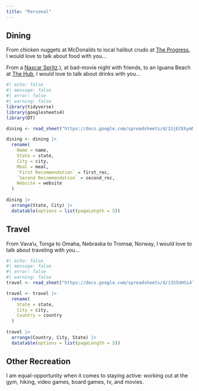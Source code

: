 ```yaml
---
title: "Personal"
---
```


## Dining

From chicken nuggets at McDonalds to local halibut crudo at [The Progress](https://theprogress-sf.com/), I would love to talk about food with you...

From a [Nascar Spritz](https://punchdrink.com/articles/beer-spritz-spaghett-nascar-camparty/#:~:text=The%20NASCAR%20Spritz%20marries%20high,High%20Life%2C%20not%20Bud).), at bad-movie night with friends, to an Iguana Beach at [The Hub](https://thehubslo.com/), I would love to talk about drinks with you...

```r
#| echo: false
#| message: false
#| error: false
#| warning: false
library(tidyverse)
library(googlesheets4)
library(DT)

dining <- read_sheet("https://docs.google.com/spreadsheets/d/1SjECEhymMNzHyx2SfseH0AufspRfUTB_zPtQB9OW_wY/edit?gid=0#gid=0")

dining <- dining |>
  rename(
    Name = name,
    State = state,
    City = city,
    Meal = meal,
    `First Recommendation` = first_rec,
    `Second Recommendation` = second_rec,
    Website = website
  )
  
dining |>
  arrange(State, City) |>
  datatable(options = list(pageLength = 5))
```

## Travel

From Vava'u, Tonga to Omaha, Nebraska to Tromsø, Norway, I would love to talk about traveling with you...

```r
#| echo: false
#| message: false
#| error: false
#| warning: false
travel <- read_sheet("https://docs.google.com/spreadsheets/d/13S5UHSi4lezXp9S_IjJoRADRIkOUZ_susjKFXCMGdpY/edit?gid=0#gid=0")

travel <- travel |>
  rename(
    State = state,
    City = city,
    Country = country
  )
  
travel |>
  arrange(Country, City, State) |>
  datatable(options = list(pageLength = 5))
```

## Other Recreation

I am equal-opportunity when it comes to staying active: working out at the gym, hiking, video games, board games, tv, and movies.
